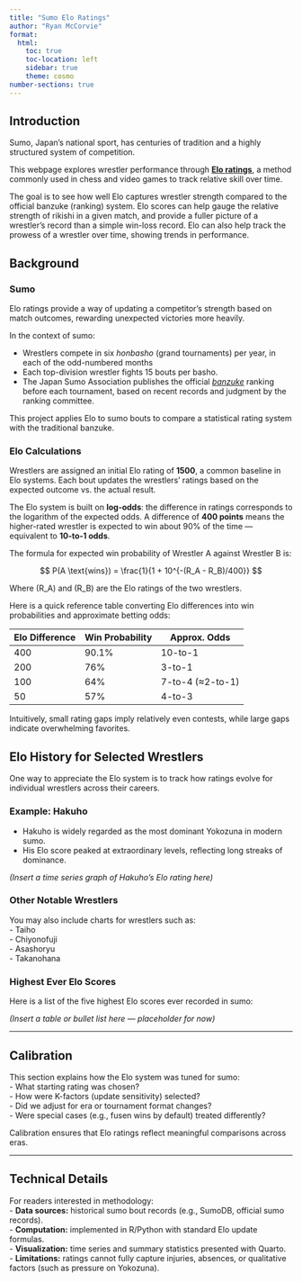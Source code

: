 ```yaml
---
title: "Sumo Elo Ratings"
author: "Ryan McCorvie"
format: 
  html:
    toc: true
    toc-location: left
    sidebar: true
    theme: cosmo
number-sections: true
---
```


## Introduction

Sumo, Japan’s national sport, has centuries of tradition and a highly structured system of competition.

This webpage explores wrestler performance through [**Elo ratings**](https://en.wikipedia.org/wiki/Elo_rating_system), a method commonly used in chess and video games to track relative skill over time.

The goal is to see how well Elo captures wrestler strength compared to the official banzuke (ranking) system. Elo scores can help gauge the relative strength of rikishi in a given match, and provide a fuller picture of a wrestler's record than a simple win-loss record. Elo can also help track the prowess of a wrestler over time, showing trends in performance.


## Background 

### Sumo

Elo ratings provide a way of updating a competitor’s strength based on match outcomes, rewarding unexpected victories more heavily.

In the context of sumo:

-   Wrestlers compete in six *honbasho* (grand tournaments) per year, in each of the odd-numbered months
-   Each top-division wrestler fights 15 bouts per basho.
-   The Japan Sumo Association publishes the official [*banzuke*](https://sumo.or.jp/EnHonbashoBanzuke/index/) ranking before each tournament, based on recent records and judgment by the ranking committee.

This project applies Elo to sumo bouts to compare a statistical rating system with the traditional banzuke.

### Elo Calculations

Wrestlers are assigned an initial Elo rating of **1500**, a common baseline in Elo systems.  Each bout updates the wrestlers’ ratings based on the expected outcome vs. the actual result.  

The Elo system is built on **log-odds**: the difference in ratings corresponds to the logarithm of the expected odds. A difference of **400 points** means the higher-rated wrestler is expected to win about 90% of the time — equivalent to **10-to-1 odds**.  

The formula for expected win probability of Wrestler A against Wrestler B is:  

$$
P(A \text{wins}) = \frac{1}{1 + 10^{-(R_A - R_B)/400}}
$$

Where \(R_A\) and \(R_B\) are the Elo ratings of the two wrestlers.

Here is a quick reference table converting Elo differences into win probabilities and approximate betting odds:

| Elo Difference | Win Probability | Approx. Odds   |
|----------------|-----------------|----------------|
| 400            | 90.1%           | 10-to-1        |
| 200            | 76%             | 3-to-1         |
| 100            | 64%             | 7-to-4 (≈2-to-1) |
| 50             | 57%             | 4-to-3         |

Intuitively, small rating gaps imply relatively even contests, while large gaps indicate overwhelming favorites.



## Elo History for Selected Wrestlers

One way to appreciate the Elo system is to track how ratings evolve for individual wrestlers across their careers.  

### Example: Hakuho

- Hakuho is widely regarded as the most dominant Yokozuna in modern sumo.  
- His Elo score peaked at extraordinary levels, reflecting long streaks of dominance.  

*(Insert a time series graph of Hakuho’s Elo rating here)*

### Other Notable Wrestlers

You may also include charts for wrestlers such as:  
- Taiho  
- Chiyonofuji  
- Asashoryu  
- Takanohana  

### Highest Ever Elo Scores

Here is a list of the five highest Elo scores ever recorded in sumo:  

*(Insert a table or bullet list here — placeholder for now)*

---

## Calibration

This section explains how the Elo system was tuned for sumo:  
- What starting rating was chosen?  
- How were K-factors (update sensitivity) selected?  
- Did we adjust for era or tournament format changes?  
- Were special cases (e.g., fusen wins by default) treated differently?  

Calibration ensures that Elo ratings reflect meaningful comparisons across eras.

---

## Technical Details

For readers interested in methodology:  
- **Data sources:** historical sumo bout records (e.g., SumoDB, official sumo records).  
- **Computation:** implemented in R/Python with standard Elo update formulas.  
- **Visualization:** time series and summary statistics presented with Quarto.  
- **Limitations:** ratings cannot fully capture injuries, absences, or qualitative factors (such as pressure on Yokozuna).  

